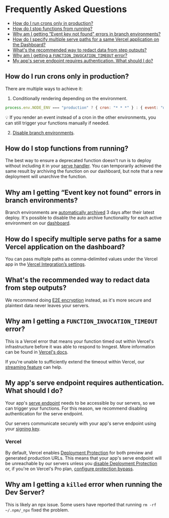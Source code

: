# Frequently Asked Questions

- [How do I run crons only in production?](#how-do-i-run-crons-only-in-production)
- [How do I stop functions from running?](#how-do-i-stop-functions-from-running)
- [Why am I getting “Event key not found" errors in branch environments?](#why-am-i-getting-event-key-not-found-errors-in-branch-environments)
- [How do I specify multiple serve paths for a same Vercel application on the Dashboard?](#why-am-i-getting-event-key-not-found-errors-in-branch-environments)
- [What's the recommended way to redact data from step outputs?](#what-s-the-recommended-way-to-redact-data-from-step-outputs)
- [Why am I getting a `FUNCTION_INVOCATION_TIMEOUT` error?](#why-am-i-getting-a-function-invocation-timeout-error)
- [My app's serve endpoint requires authentication. What should I do?](#my-app-s-serve-endpoint-requires-authentication-what-should-i-do)

## How do I run crons only in production?

There are multiple ways to achieve it:
1. Conditionally rendering depending on the environment.
```javascript
process.env.NODE_ENV === "production" ? { cron: "* * *" } : { event: "dev/manualXYZ" }
```
💡 If you render an event instead of a cron in the other environments, you can still trigger your functions manually if needed.

2. [Disable branch environments](/docs/platform/environments#disabling-branch-environments-in-vercel).

## How do I stop functions from running?
The best way to ensure a deprecated function doesn't run is to deploy without including it in your [serve handler](/docs/reference/serve). You can temporarily achieved the same result by archiving the function on our dashboard, but note that a new deployment will unarchive the function.

## Why am I getting “Event key not found" errors in branch environments?
Branch environments are [automatically archived](/docs/platform/environments#archiving-branch-environments) 3 days after their latest deploy.
It's possible to disable the auto archive functionality for each active environment on our [dashboard](https://app.inngest.com/env).


## How do I specify multiple serve paths for a same Vercel application on the dashboard?
You can pass multiple paths as comma-delimited values under the Vercel app in the [Vercel Integration’s settings](https://app.inngest.com/settings/integrations/vercel).

## What's the recommended way to redact data from step outputs?
We recommend doing [E2E encryption](/docs/reference/middleware/examples#e2-e-encryption) instead, as it's more secure and plaintext data never leaves your servers.

## Why am I getting a `FUNCTION_INVOCATION_TIMEOUT` error?
This is a Vercel error that means your function timed out within Vercel's infrastructure before it was able to respond to Inngest. More information can be found in [Vercel's docs](https://vercel.com/docs/functions/serverless-functions/runtimes#max-duration).

If you're unable to sufficiently extend the timeout within Vercel, our [streaming feature](/docs/streaming) can help.

## My app's serve endpoint requires authentication. What should I do?
Your app's [serve endpoint](/docs/sdk/serve) needs to be accessible by our
servers, so we can trigger your functions. For this reason, we recommend disabling authentication
for the serve endpoint.

Our servers communicate securely with your app's serve endpoint using your [signing key](/docs/sdk/serve#signing-key).

### Vercel
By default, Vercel enables [Deployment Protection](https://vercel.com/docs/security/deployment-protection)
for both preview and generated production URLs. This means that your app's serve endpoint will be
unreachable by our servers unless you [disable Deployment Protection](https://vercel.com/docs/security/deployment-protection#configuring-deployment-protection)
or, if you're on Vercel's Pro plan, [configure protection bypass](/docs/deploy/vercel#bypassing-deployment-protection).

## Why am I getting a `killed` error when running the Dev Server?
This is likely an npx issue. Some users have reported that running `rm -rf ~/.npm/_npx` fixed the problem.
